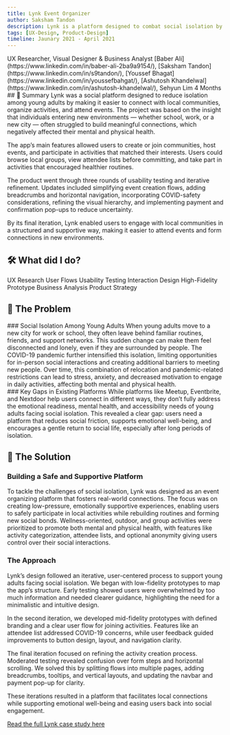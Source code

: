 ```yaml
---
title: Lynk Event Organizer
author: Saksham Tandon
description: Lynk is a platform designed to combat social isolation by connecting individuals with local activities and communities.
tags: [UX-Design, Product-Design]
timeline: Jaunary 2021 - April 2021
---
```

<CardGrid>
    <Note title ="My Roles">
        UX Researcher, Visual Designer & Business Analyst
    </Note>
    <Note title ="The Team">
        [Baber Ali](https://www.linkedin.com/in/baber-ali-2ba9a9154/), [Saksham Tandon](https://www.linkedin.com/in/s9tandon/), [Youssef Bhagat](https://www.linkedin.com/in/youssefbahgat/), [Ashutosh Khandelwal](https://www.linkedin.com/in/ashutosh-khandelwal/), Sehyun Lim
    </Note>
    <Note title ="Delivery Timeline">
        4 Months
    </Note>
</CardGrid>
<ImageViewer imageUrl="/images/lynk/lynk-hero-showcase.png" alt="Lynk - Hero"  className = "aspect-[32/9]"/>
## 📝 Summary
Lynk was a social platform designed to reduce isolation among young adults by making it easier to connect with local communities, organize activities, and attend events. The project was based on the insight that individuals entering new environments — whether school, work, or a new city — often struggled to build meaningful connections, which negatively affected their mental and physical health.

The app’s main features allowed users to create or join communities, host events, and participate in activities that matched their interests. Users could browse local groups, view attendee lists before committing, and take part in activities that encouraged healthier routines.

The product went through three rounds of usability testing and iterative refinement. Updates included simplifying event creation flows, adding breadcrumbs and horizontal navigation, incorporating COVID-safety considerations, refining the visual hierarchy, and implementing payment and confirmation pop-ups to reduce uncertainty.

By its final iteration, Lynk enabled users to engage with local communities in a structured and supportive way, making it easier to attend events and form connections in new environments.
## 🛠️ What did I do?
<Tag>UX Research</Tag>
<Tag>User Flows</Tag>
<Tag>Usability Testing</Tag>
<Tag>Interaction Design</Tag>
<Tag>High-Fidelity Prototype</Tag>
<Tag>Business Analysis</Tag>
<Tag>Product Strategy</Tag>

## 🧩 The Problem
<CardGrid className = "lg:!grid-cols-2 gap-16 prose-p:!mb-0 prose-headings:!mt-0">
  <div>
    ### Social Isolation Among Young Adults
      When young adults move to a new city for work or school, they often leave behind familiar routines, friends, and support networks. This sudden change can make them feel disconnected and lonely, even if they are surrounded by people. The COVID-19 pandemic further intensified this isolation, limiting opportunities for in-person social interactions and creating additional barriers to meeting new people. Over time, this combination of relocation and pandemic-related restrictions can lead to stress, anxiety, and decreased motivation to engage in daily activities, affecting both mental and physical health.
  </div>
<div>
  <CarouselView aspect = "aspect-auto h-full">
    <ImageViewer imageUrl="/images/lynk/target-audience-mood-board-1.jpg" alt ="Target Audience Mood Board"/>
    <ImageViewer imageUrl="/images/lynk/target-audience-mood-board-2.jpg" alt ="Target Audience Mood Board"/>
    <ImageViewer imageUrl="/images/lynk/target-audience-mood-board-3.jpg" alt ="Target Audience Mood Board"/>
  </CarouselView>
</div>
</CardGrid>
### Key Gaps in Existing Platforms
While platforms like Meetup, Eventbrite, and Nextdoor help users connect in different ways, they don’t fully address the emotional readiness, mental health, and accessibility needs of young adults facing social isolation. This revealed a clear gap: users need a platform that reduces social friction, supports emotional well-being, and encourages a gentle return to social life, especially after long periods of isolation.

## 🚀 The Solution
### Building a Safe and Supportive Platform
To tackle the challenges of social isolation, Lynk was designed as an event organizing platform that fosters real-world connections. The focus was on creating low-pressure, emotionally supportive experiences, enabling users to safely participate in local activities while rebuilding routines and forming new social bonds. Wellness-oriented, outdoor, and group activities were prioritized to promote both mental and physical health, with features like activity categorization, attendee lists, and optional anonymity giving users control over their social interactions.

### The Approach
Lynk’s design followed an iterative, user-centered process to support young adults facing social isolation. We began with low-fidelity prototypes to map the app’s structure. Early testing showed users were overwhelmed by too much information and needed clearer guidance, highlighting the need for a minimalistic and intuitive design.

In the second iteration, we developed mid-fidelity prototypes with defined branding and a clear user flow for joining activities. Features like an attendee list addressed COVID-19 concerns, while user feedback guided improvements to button design, layout, and navigation clarity.

The final iteration focused on refining the activity creation process. Moderated testing revealed confusion over form steps and horizontal scrolling. We solved this by splitting flows into multiple pages, adding breadcrumbs, tooltips, and vertical layouts, and updating the navbar and payment pop-up for clarity.

These iterations resulted in a platform that facilitates local connections while supporting emotional well-being and easing users back into social engagement.

[Read the full Lynk case study here](/docs/recent-work/lynk/lynk-full)